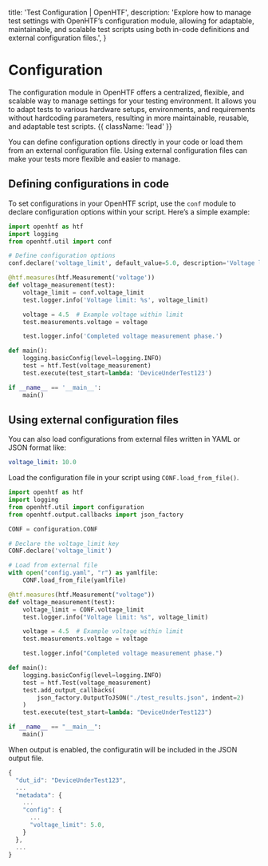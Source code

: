   title: 'Test Configuration | OpenHTF',
  description:
    'Explore how to manage test settings with OpenHTF’s configuration module, allowing for adaptable, maintainable, and scalable test scripts using both in-code definitions and external configuration files.',
}

# Configuration

The configuration module in OpenHTF offers a centralized, flexible, and scalable way to manage settings for your testing environment. It allows you to adapt tests to various hardware setups, environments, and requirements without hardcoding parameters, resulting in more maintainable, reusable, and adaptable test scripts. {{ className: 'lead' }}

You can define configuration options directly in your code or load them from an external configuration file. Using external configuration files can make your tests more flexible and easier to manage.

## Defining configurations in code

To set configurations in your OpenHTF script, use the `conf` module to declare configuration options within your script. Here’s a simple example:

```python {{ title: 'main.py' }}
import openhtf as htf
import logging
from openhtf.util import conf

# Define configuration options
conf.declare('voltage_limit', default_value=5.0, description='Voltage limit for the test')

@htf.measures(htf.Measurement('voltage'))
def voltage_measurement(test):
    voltage_limit = conf.voltage_limit
    test.logger.info('Voltage limit: %s', voltage_limit)

    voltage = 4.5  # Example voltage within limit
    test.measurements.voltage = voltage

    test.logger.info('Completed voltage measurement phase.')

def main():
    logging.basicConfig(level=logging.INFO)
    test = htf.Test(voltage_measurement)
    test.execute(test_start=lambda: 'DeviceUnderTest123')

if __name__ == '__main__':
    main()
```

## Using external configuration files

You can also load configurations from external files written in YAML or JSON format like:

```yaml {{ title: 'config.yaml' }}
voltage_limit: 10.0
```

Load the configuration file in your script using `CONF.load_from_file()`.

```python {{ title: 'main.py' }}
import openhtf as htf
import logging
from openhtf.util import configuration
from openhtf.output.callbacks import json_factory

CONF = configuration.CONF

# Declare the voltage_limit key
CONF.declare('voltage_limit')

# Load from external file
with open("config.yaml", "r") as yamlfile:
    CONF.load_from_file(yamlfile)

@htf.measures(htf.Measurement("voltage"))
def voltage_measurement(test):
    voltage_limit = CONF.voltage_limit
    test.logger.info("Voltage limit: %s", voltage_limit)

    voltage = 4.5  # Example voltage within limit
    test.measurements.voltage = voltage

    test.logger.info("Completed voltage measurement phase.")

def main():
    logging.basicConfig(level=logging.INFO)
    test = htf.Test(voltage_measurement)
    test.add_output_callbacks(
        json_factory.OutputToJSON("./test_results.json", indent=2)
    )
    test.execute(test_start=lambda: "DeviceUnderTest123")

if __name__ == "__main__":
    main()
```

When output is enabled, the configuratin will be included in the JSON output file.

```javascript {{ title: 'test_results.json' }}
{
  "dut_id": "DeviceUnderTest123",
  ...
  "metadata": {
    ...
    "config": {
      ...
      "voltage_limit": 5.0,
    }
  },
  ...
}
```
